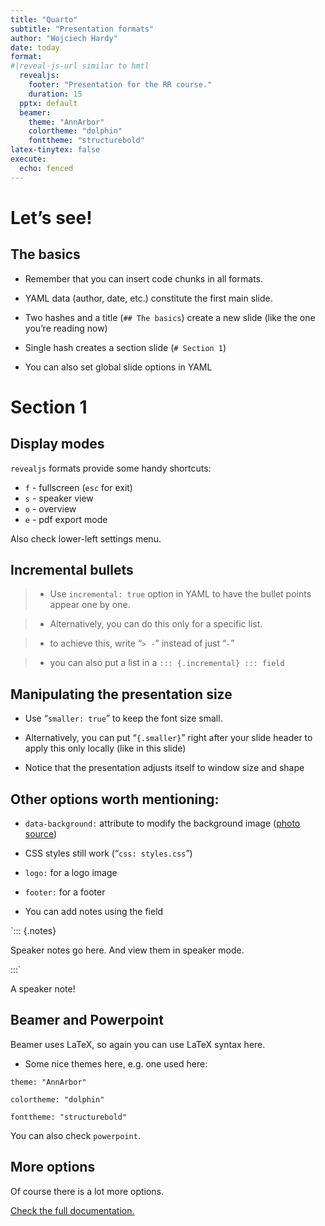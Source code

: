 ```yaml
---
title: "Quarto"
subtitle: "Presentation formats"
author: "Wojciech Hardy"
date: today
format:
#|reveal-js-url similar to hmtl
  revealjs: 
    footer: "Presentation for the RR course."
    duration: 15
  pptx: default
  beamer:
    theme: "AnnArbor"
    colortheme: "dolphin"
    fonttheme: "structurebold"
latex-tinytex: false
execute:
  echo: fenced
---
```


# Let's see!

## The basics

- Remember that you can insert code chunks in all formats.

- YAML data (author, date, etc.) constitute the first main slide.

- Two hashes and a title (`## The basics`) create a new slide (like the one you're reading now)

- Single hash creates a section slide (`# Section 1`)

- You can also set global slide options in YAML

# Section 1

## Display modes

`revealjs` formats provide some handy shortcuts:

- `f` - fullscreen (`esc` for exit)
- `s` - speaker view
- `o` - overview 
- `e` - pdf export mode

Also check lower-left settings menu.

## Incremental bullets

> - Use `incremental: true` option in YAML to have the bullet points appear one by one.

> - Alternatively, you can do this only for a specific list.

> - to achieve this, write "`> -`" instead of just "`-`"

> - you can also put a list in a `::: {.incremental} ::: field`

## Manipulating the presentation size {.smaller}

- Use "`smaller: true`" to keep the font size small.

- Alternatively, you can put "`{.smaller}`" right after your slide header to apply this only locally (like in this slide)

- Notice that the presentation adjusts itself to window size and shape

## Other options worth mentioning: {.smaller data-background=img/background.jpg}

- `data-background:` attribute to modify the background image ([photo source](https://www.pexels.com/photo/beach-2833563/))

- CSS styles still work ("`css: styles.css`")

- `logo:` for a logo image

- `footer:` for a footer

- You can add notes using the field 

`::: {.notes}

Speaker notes go here. And view them in speaker mode.

:::`

::: {.notes}
A speaker note!
:::

## Beamer and Powerpoint

Beamer uses LaTeX, so again you can use LaTeX syntax here.

- Some nice themes here, e.g. one used here:

`theme: "AnnArbor"`

`colortheme: "dolphin"`

`fonttheme: "structurebold"`

You can also check `powerpoint`.

## More options

Of course there is a lot more options. 

[Check the full documentation.](https://quarto.org/docs/presentations/)
